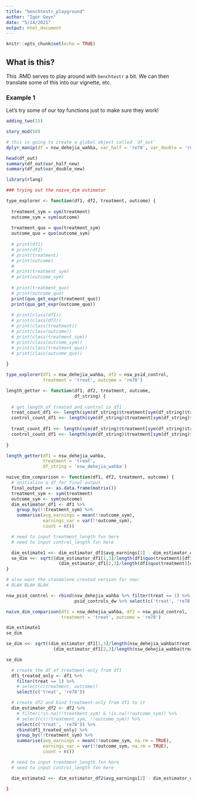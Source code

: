 ```yaml
---
title: "benchtestr_playground"
author: "Igor Geyn"
date: "5/14/2021"
output: html_document
---
```


```r
knitr::opts_chunk$set(echo = TRUE)
```

## What is this?

This .RMD serves to play around with `benchtestr` a bit. We can then translate some of this into our vignette, etc.

### Example 1

Let's try some of our toy functions just to make sure they work!

```r

adding_two(15)

story_mod(50)

# this is going to create a global object called `df_out`
dplyr_manip(df = nsw_dehejia_wahba, var_half = 're78', var_double = 're74')

head(df_out)
summary(df_out$var_half_new)
summary(df_out$var_double_new)

```

```r

library(rlang)

### trying out the naive_dim estimator

type_explorer <- function(df1, df2, treatment, outcome) {
  
  treatment_sym = sym(treatment)
  outcome_sym = sym(outcome)
  
  treatment_quo = quo(treatment_sym)
  outcome_quo = quo(outcome_sym)
  
  # print(df1)
  # print(df2)
  # print(treatment)
  # print(outcome)
  # 
  # print(treatment_sym)
  # print(outcome_sym)
  
  # print(treatment_quo)
  # print(outcome_quo)
  print(quo_get_expr(treatment_quo))
  print(quo_get_expr(outcome_quo))
  
  # print(class(df1))
  # print(class(df2))
  # print(class(treatment))
  # print(class(outcome))
  # print(class(treatment_sym))
  # print(class(outcome_sym))
  # print(class(treatment_quo))
  # print(class(outcome_quo))
  
}

type_explorer(df1 = nsw_dehejia_wahba, df2 = nsw_psid_control,
              treatment = 'treat', outcome = 're78')

length_getter <- function(df1, df2, treatment, outcome,
                          df_string) {
  
  # get length of treated and control in df1
  treat_count_df1 <<- length(sym(df_string)$treatment[sym(df_string)$treatment == 1])
  control_count_df1 <<- length(sym(df_string)$treatment[sym(df_string)$treatment == 0])
  
  treat_count_df1 <<- length(sym(df_string)$treatment[sym(df_string)$treatment == 1])
  control_count_df1 <<- length(sym(df_string)$treatment[sym(df_string)$treatment == 0])
  
}

length_getter(df1 = nsw_dehejia_wahba, 
              treatment = 'treat',
              df_string = 'nsw_dehejia_wahba')

naive_dim_comparison <- function(df1, df2, treatment, outcome) {
  # initialize a df for final output
  final_output <<- as.data.frame(matrix())
  treatment_sym <- sym(treatment)
  outcome_sym <- sym(outcome)
  dim_estimator_df1 <- df1 %>%
    group_by(!!treatment_sym) %>%
    summarise(avg_earnings = mean(!!outcome_sym),
              earnings_var = var(!!outcome_sym),
              count = n())

  # need to input treatment_length fxn here
  # need to input control_length fxn here

  dim_estimate1 <<- dim_estimator_df1$avg_earnings[2] - dim_estimator_df1$avg_earnings[1]
  se_dim <<- sqrt((dim_estimator_df1[1,3]/length(df1$quo(treatment)[df1$quo(treatment) == 1])) +
                    (dim_estimator_df1[2,3]/length(df1$quo(treatment)[df1$quo(treatment) == 0])))
}

# also want the standalone created version for now:
# BLAH BLAH BLAH

nsw_psid_control <- rbind(nsw_dehejia_wahba %>% filter(treat == 1) %>% select(c('treat', 're78')), 
                          psid_controls_dw %>% select(c('treat', 're78')))

naive_dim_comparison(df1 = nsw_dehejia_wahba, df2 = nsw_psid_control, 
                     treatment = 'treat', outcome = 're78')

dim_estimate1
se_dim

```

```r

se_dim <<- sqrt((dim_estimator_df1[1,3]/length(nsw_dehejia_wahba$treat[nsw_dehejia_wahba$treat == 1])) +
                  (dim_estimator_df1[2,3]/length(nsw_dehejia_wahba$treat[nsw_dehejia_wahba$treat == 0])))

se_dim
```


```r
  # create the df of treatment-only from df1
  df1_treated_only <- df1 %>%
    filter(treat == 1) %>%
    # select(c(treatment, outcome))
    select(c('treat', 're78'))

  # create df2 and bind treatment-only from df1 to it
  dim_estimator_df2 <- df2 %>%
    # filter(!is.na(!!treatment_sym) & !is.na(!!outcome_sym)) %>%
    # select(c(!!treatment_sym, !!outcome_sym)) %>%
    select(c('treat', 're78')) %>%
    rbind(df1_treated_only) %>%
    group_by(!!treatment_sym) %>%
    summarise(avg_earnings = mean(!!outcome_sym, na.rm = TRUE),
              earnings_var = var(!!outcome_sym, na.rm = TRUE),
              count = n())

  # need to input treatment_length fxn here
  # need to input control_length fxn here

  dim_estimate2 <<- dim_estimator_df2$avg_earnings[2] - dim_estimator_df2$avg_earnings[1]

}

```



